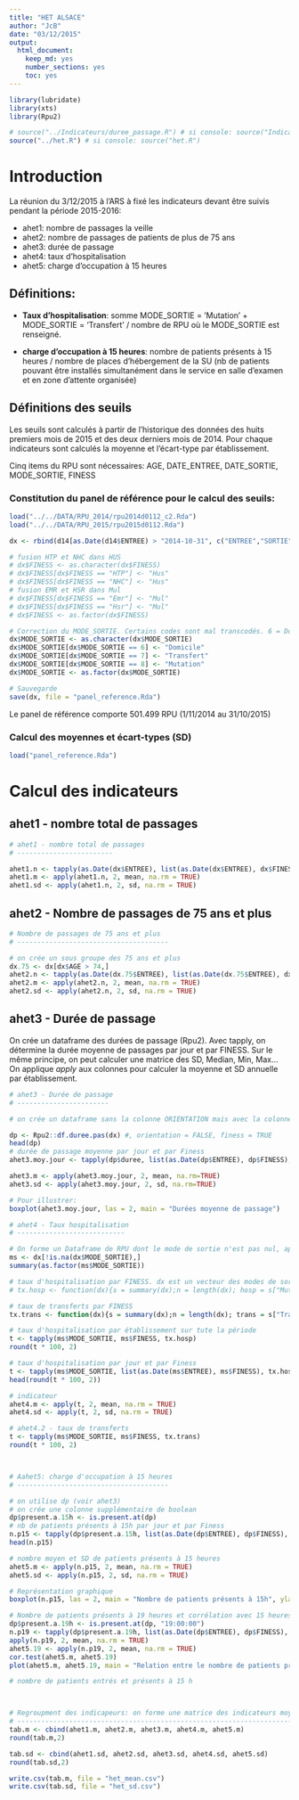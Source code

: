 ```yaml
---
title: "HET ALSACE"
author: "JcB"
date: "03/12/2015"
output:
  html_document:
    keep_md: yes
    number_sections: yes
    toc: yes
---
```


```r
library(lubridate)
library(xts)
library(Rpu2)

# source("../Indicateurs/duree_passage.R") # si console: source("Indicateurs/duree_passage.R")
source("../het.R") # si console: source("het.R")
```


Introduction
============

La réunion du 3/12/2015 à l'ARS à fixé les indicateurs devant être suivis pendant la période 2015-2016:

- ahet1: nombre de passages la veille
- ahet2: nombre de passages de patients de plus de 75 ans
- ahet3: durée de passage
- ahet4: taux d'hospitalisation
- ahet5: charge d'occupation à 15 heures

Définitions:
------------
- __Taux d'hospitalisation__: somme MODE_SORTIE = 'Mutation' +  MODE_SORTIE = 'Transfert' / nombre de RPU où le MODE_SORTIE est renseigné.

- __charge d'occupation à 15 heures__: nombre de patients présents à 15 heures / nombre de places d'hébergement de la SU (nb de patients pouvant être installés simultanément dans le service en salle d'examen et en zone d'attente organisée)

Définitions des seuils
----------------------

Les seuils sont calculés à partir de l'historique des données des huits premiers mois de 2015 et des deux derniers mois de 2014.
Pour chaque indicateurs sont calculés la moyenne et l'écart-type par établissement.

Cinq items du RPU sont nécessaires: AGE, DATE_ENTREE, DATE_SORTIE, MODE_SORTIE, FINESS

### Constitution du panel de référence pour le calcul des seuils:
```r
load("../../DATA/RPU_2014/rpu2014d0112_c2.Rda")
load("../../DATA/RPU_2015/rpu2015d0112.Rda")

dx <- rbind(d14[as.Date(d14$ENTREE) > "2014-10-31", c("ENTREE","SORTIE","AGE","MODE_SORTIE","FINESS")], d15[as.Date(d15$ENTREE) < "2015-11-01", c("ENTREE","SORTIE","AGE","MODE_SORTIE","FINESS")])

# fusion HTP et NHC dans HUS
# dx$FINESS <- as.character(dx$FINESS)
# dx$FINESS[dx$FINESS == "HTP"] <- "Hus"
# dx$FINESS[dx$FINESS == "NHC"] <- "Hus"
# fusion EMR et HSR dans Mul
# dx$FINESS[dx$FINESS == "Emr"] <- "Mul"
# dx$FINESS[dx$FINESS == "Hsr"] <- "Mul"
# dx$FINESS <- as.factor(dx$FINESS)

# Correction du MODE_SORTIE. Certains codes sont mal transcodés. 6 = Domicile, 7 = transfert, 8 = mutation 
dx$MODE_SORTIE <- as.character(dx$MODE_SORTIE)
dx$MODE_SORTIE[dx$MODE_SORTIE == 6] <- "Domicile"
dx$MODE_SORTIE[dx$MODE_SORTIE == 7] <- "Transfert"
dx$MODE_SORTIE[dx$MODE_SORTIE == 8] <- "Mutation"
dx$MODE_SORTIE <- as.factor(dx$MODE_SORTIE)

# Sauvegarde
save(dx, file = "panel_reference.Rda")
```

Le panel de référence comporte 501.499 RPU (1/11/2014 au 31/10/2015)

### Calcul des moyennes et écart-types (SD)

```r
load("panel_reference.Rda")
```

Calcul des indicateurs
=======================

ahet1 - nombre total de passages
---------------------------------

```r
# ahet1 - nombre total de passages
# ------------------------

ahet1.n <- tapply(as.Date(dx$ENTREE), list(as.Date(dx$ENTREE), dx$FINESS), length)
ahet1.m <- apply(ahet1.n, 2, mean, na.rm = TRUE)
ahet1.sd <- apply(ahet1.n, 2, sd, na.rm = TRUE)
```


ahet2 - Nombre de passages de 75 ans et plus
--------------------------------------------
```r
# Nombre de passages de 75 ans et plus
# --------------------------------------

# on crée un sous groupe des 75 ans et plus
dx.75 <- dx[dx$AGE > 74,]
ahet2.n <- tapply(as.Date(dx.75$ENTREE), list(as.Date(dx.75$ENTREE), dx.75$FINESS), length)
ahet2.m <- apply(ahet2.n, 2, mean, na.rm = TRUE)
ahet2.sd <- apply(ahet2.n, 2, sd, na.rm = TRUE)
```

ahet3 - Durée de passage
------------------------

On crée un dataframe des durées de passage (Rpu2). Avec tapply, on détermine la durée moyenne de passages par jour et par FINESS. Sur le même principe, on peut calculer une matrice des SD, Median, Min, Max...
On applique _apply_ aux colonnes pour calculer la moyenne et SD annuelle par établissement.
```r
# ahet3 - Durée de passage
# -----------------------

# on crée un dataframe sans la colonne ORIENTATION mais avec la colonne FINESS

dp <- Rpu2::df.duree.pas(dx) #, orientation = FALSE, finess = TRUE
head(dp)
# durée de passage moyenne par jour et par Finess
ahet3.moy.jour <- tapply(dp$duree, list(as.Date(dp$ENTREE), dp$FINESS), mean, na.rm = TRUE)

ahet3.m <- apply(ahet3.moy.jour, 2, mean, na.rm=TRUE)
ahet3.sd <- apply(ahet3.moy.jour, 2, sd, na.rm=TRUE)

# Pour illustrer:
boxplot(ahet3.moy.jour, las = 2, main = "Durées moyenne de passage")
```

```r


# ahet4 - Taux hospitalisation
# ---------------------------

# On forme un Dataframe de RPU dont le mode de sortie n'est pas nul, appelé ms:
ms <- dx[!is.na(dx$MODE_SORTIE),]
summary(as.factor(ms$MODE_SORTIE))

# taux d'hospitalisation par FINESS. dx est un vecteur des modes de sortie (non nuls) pour un établissement donné. 
# tx.hosp <- function(dx){s = summary(dx);n = length(dx); hosp = s["Mutation"] + s["Transfert"]; tx = hosp/n; return(tx)}

# taux de transferts par FINESS
tx.trans <- function(dx){s = summary(dx);n = length(dx); trans = s["Transfert"]; tx = trans/n; return(tx)}

# taux d'hospitalisation par établissement sur tute la période
t <- tapply(ms$MODE_SORTIE, ms$FINESS, tx.hosp)
round(t * 100, 2)

# taux d'hospitalisation par jour et par Finess
t <- tapply(ms$MODE_SORTIE, list(as.Date(ms$ENTREE), ms$FINESS), tx.hosp)
head(round(t * 100, 2))

# indicateur
ahet4.m <- apply(t, 2, mean, na.rm = TRUE)
ahet4.sd <- apply(t, 2, sd, na.rm = TRUE)

# ahet4.2 - taux de transferts
t <- tapply(ms$MODE_SORTIE, ms$FINESS, tx.trans)
round(t * 100, 2)



# Aahet5: charge d'occupation à 15 heures
# --------------------------------------

# on utilise dp (voir ahet3)
# on crée une colonne supplémentaire de boolean
dp$present.a.15h <- is.present.at(dp)
# nb de patients présents à 15h par jour et par Finess
n.p15 <- tapply(dp$present.a.15h, list(as.Date(dp$ENTREE), dp$FINESS), sum)
head(n.p15)

# nombre moyen et SD de patients présents à 15 heures
ahet5.m <- apply(n.p15, 2, mean, na.rm = TRUE)
ahet5.sd <- apply(n.p15, 2, sd, na.rm = TRUE)

# Représentation graphique
boxplot(n.p15, las = 2, main = "Nombre de patients présents à 15h", ylab = "patients")

# Nombre de patients présents à 19 heures et corrélation avec 15 heures
dp$present.a.19h <- is.present.at(dp, "19:00:00")
n.p19 <- tapply(dp$present.a.19h, list(as.Date(dp$ENTREE), dp$FINESS), sum)
apply(n.p19, 2, mean, na.rm = TRUE)
ahet5.19 <- apply(n.p19, 2, mean, na.rm = TRUE)
cor.test(ahet5.m, ahet5.19)
plot(ahet5.m, ahet5.19, main = "Relation entre le nombre de patients présents à 15h et 19h", xlab = "Présents à 15 heures", ylab = "Présents à 19h")

# nombre de patients entrés et présents à 15 h



# Regroupment des indicapeurs: on forme une matrice des indicateurs moyens et des Finess
# -------------------------------------------------------------------------------------------------
tab.m <- cbind(ahet1.m, ahet2.m, ahet3.m, ahet4.m, ahet5.m)
round(tab.m,2)

tab.sd <- cbind(ahet1.sd, ahet2.sd, ahet3.sd, ahet4.sd, ahet5.sd)
round(tab.sd,2)

write.csv(tab.m, file = "het_mean.csv")
write.csv(tab.sd, file = "het_sd.csv")
```





